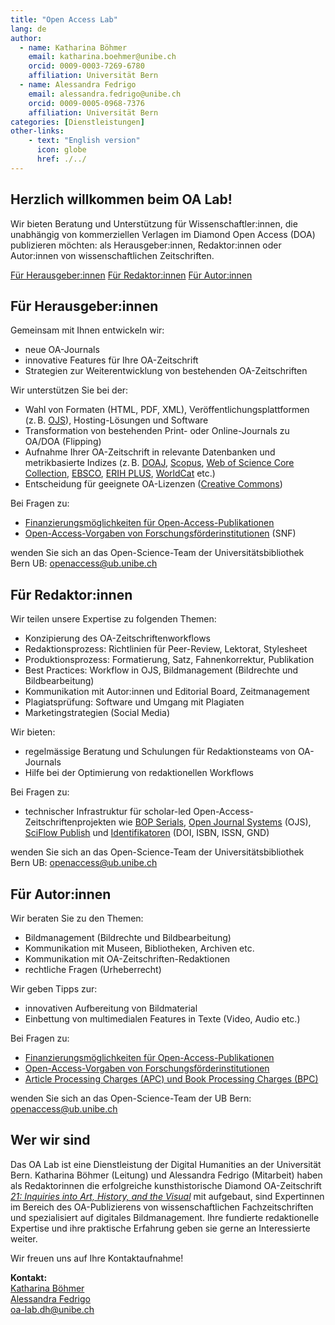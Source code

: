 ```yaml
---
title: "Open Access Lab"
lang: de
author: 
  - name: Katharina Böhmer
    email: katharina.boehmer@unibe.ch
    orcid: 0009-0003-7269-6780
    affiliation: Universität Bern
  - name: Alessandra Fedrigo
    email: alessandra.fedrigo@unibe.ch
    orcid: 0009-0005-0968-7376
    affiliation: Universität Bern
categories: [Dienstleistungen]
other-links:
    - text: "English version"
      icon: globe
      href: ./../
---
```


## Herzlich willkommen beim OA Lab!

Wir bieten Beratung und Unterstützung für Wissenschaftler:innen, die unabhängig von kommerziellen Verlagen im Diamond Open Access (DOA) publizieren möchten: als Herausgeber:innen, Redaktor:innen oder Autor:innen von wissenschaftlichen Zeitschriften.

::: {.btn-group .d-flex .justify-content-center role="group" aria-label="Navigation für Zielgruppen"}
<a href="#für-herausgeberinnen" class="btn btn-outline-primary">Für Herausgeber:innen</a> <a href="#für-redaktorinnen" class="btn btn-outline-primary">Für Redaktor:innen</a> <a href="#für-autorinnen" class="btn btn-outline-primary">Für Autor:innen</a>
:::

## Für Herausgeber:innen

Gemeinsam mit Ihnen entwickeln wir:

-   neue OA-Journals
-   innovative Features für Ihre OA-Zeitschrift
-   Strategien zur Weiterentwicklung von bestehenden OA-Zeitschriften

Wir unterstützen Sie bei der:

-   Wahl von Formaten (HTML, PDF, XML), Veröffentlichungsplattformen (z. B. [OJS](https://pkp.sfu.ca/software/ojs/)), Hosting-Lösungen und Software
-   Transformation von bestehenden Print- oder Online-Journals zu OA/DOA (Flipping)
-   Aufnahme Ihrer OA-Zeitschrift in relevante Datenbanken und metrikbasierte Indizes (z. B. [DOAJ](https://doaj.org/), [Scopus](https://www.scopus.com/sources.uri?RN_AG_Sourced_400000654), [Web of Science Core Collection](https://mjl.clarivate.com/home), [EBSCO](https://www.ebsco.com/), [ERIH PLUS](https://kanalregister.hkdir.no/publiseringskanaler/erihplus/), [WorldCat](https://search.worldcat.org/de) etc.)
-   Entscheidung für geeignete OA-Lizenzen ([Creative Commons](https://creativecommons.org/share-your-work/cclicenses/))

Bei Fragen zu:

-   [Finanzierungsmöglichkeiten für Open-Access-Publikationen](https://www.ub.unibe.ch/service/open_science/open_access/index_ger.html#pane967852)
-   [Open-Access-Vorgaben von Forschungsförderinstitutionen](https://www.ub.unibe.ch/service/open_science/open_access/index_ger.html#pane1224714) (SNF)

wenden Sie sich an das Open-Science-Team der Universitätsbibliothek Bern UB: [openaccess\@ub.unibe.ch](mailto:openaccess@ub.unibe.ch)

## Für Redaktor:innen

Wir teilen unsere Expertise zu folgenden Themen:

-   Konzipierung des OA-Zeitschriftenworkflows
-   Redaktionsprozess: Richtlinien für Peer-Review, Lektorat, Stylesheet
-   Produktionsprozess: Formatierung, Satz, Fahnenkorrektur, Publikation
-   Best Practices: Workflow in OJS, Bildmanagement (Bildrechte und Bildbearbeitung)
-   Kommunikation mit Autor:innen und Editorial Board, Zeitmanagement
-   Plagiatsprüfung: Software und Umgang mit Plagiaten
-   Marketingstrategien (Social Media)

Wir bieten:

-   regelmässige Beratung und Schulungen für Redaktionsteams von OA-Journals
-   Hilfe bei der Optimierung von redaktionellen Workflows

Bei Fragen zu:

-   technischer Infrastruktur für scholar-led Open-Access-Zeitschriftenprojekten wie [BOP Serials](https://bop.unibe.ch/), [Open Journal Systems](https://pkp.sfu.ca/ojs/) (OJS), [SciFlow Publish](https://sciflow.net/de/sciflow-publish) und [Identifikatoren](https://www.ub.unibe.ch/service/open_science/identifikatoren/index_ger.html#pane583366) (DOI, ISBN, ISSN, GND)

wenden Sie sich an das Open-Science-Team der Universitätsbibliothek Bern UB: [openaccess\@ub.unibe.ch](mailto:openaccess@ub.unibe.ch)

## Für Autor:innen

Wir beraten Sie zu den Themen:

-   Bildmanagement (Bildrechte und Bildbearbeitung)
-   Kommunikation mit Museen, Bibliotheken, Archiven etc.
-   Kommunikation mit OA-Zeitschriften-Redaktionen
-   rechtliche Fragen (Urheberrecht)

Wir geben Tipps zur:

-   innovativen Aufbereitung von Bildmaterial
-   Einbettung von multimedialen Features in Texte (Video, Audio etc.)

Bei Fragen zu:

-   [Finanzierungsmöglichkeiten für Open-Access-Publikationen](https://www.ub.unibe.ch/service/open_science/open_access/index_ger.html#pane967852)
-   [Open-Access-Vorgaben von Forschungsförderinstitutionen](https://www.ub.unibe.ch/service/open_science/open_access/index_ger.html#pane1224714)
-   [Article Processing Charges (APC) und Book Processing Charges (BPC)](https://www.ub.unibe.ch/service/open_science/dienstleistungen/index_ger.html#collapse_pane780347)

wenden Sie sich an das Open-Science-Team der UB Bern: [openaccess\@ub.unibe.ch](mailto:openaccess@ub.unibe.ch)

## Wer wir sind

Das OA Lab ist eine Dienstleistung der Digital Humanities an der Universität Bern. Katharina Böhmer (Leitung) und Alessandra Fedrigo (Mitarbeit) haben als Redaktorinnen die erfolgreiche kunsthistorische Diamond OA-Zeitschrift [*21: Inquiries into Art, History, and the Visual*](https://21-inquiries.eu/) mit aufgebaut, sind Expertinnen im Bereich des OA-Publizierens von wissenschaftlichen Fachzeitschriften und spezialisiert auf digitales Bildmanagement. Ihre fundierte redaktionelle Expertise und ihre praktische Erfahrung geben sie gerne an Interessierte weiter.

Wir freuen uns auf Ihre Kontaktaufnahme!

**Kontakt:**\
[Katharina Böhmer](https://www.dh.unibe.ch/ueber_uns/personen/ma_boehmer_katharina/index_ger.html)\
[Alessandra Fedrigo](https://www.dh.unibe.ch/ueber_uns/personen/fedrigo_alessandra/index_ger.html)\
[oa-lab.dh\@unibe.ch](mailto:oa-lab.dh@unibe.ch)